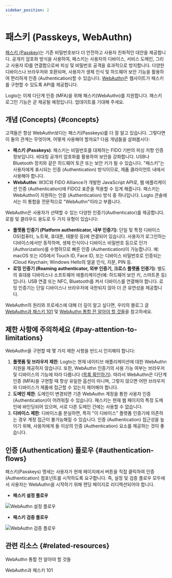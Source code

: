 ```yaml
---
sidebar_position: 2
---
```


# 패스키 (Passkeys, WebAuthn)

[패스키 (Passkey)](https://auth.wiki/passkey)는 기존 비밀번호보다 더 안전하고 사용자 친화적인 대안을 제공합니다. 공개키 암호화 방식을 사용하여, 패스키는 사용자의 디바이스, 서비스 도메인, 그리고 사용자 ID를 연결함으로써 피싱 및 비밀번호 공격을 효과적으로 방지합니다. 다양한 디바이스나 브라우저와 호환되며, 사용자가 생체 인식 및 하드웨어 보안 기능을 활용하여 편리하게 인증 (Authentication)할 수 있습니다. [WebAuthn](https://auth.wiki/webauthn)은 웹사이트가 패스키를 구현할 수 있도록 API를 제공합니다.

Logto는 이제 다단계 인증 (MFA)을 위해 패스키(WebAuthn)를 지원합니다. 패스키 로그인 기능은 곧 제공될 예정입니다. 업데이트를 기대해 주세요.

## 개념 (Concepts) \{#concepts}

고객들은 항상 WebAuthn보다는 패스키(Passkeys)를 더 잘 알고 있습니다. 그렇다면 이 둘의 관계는 무엇이며, 어떻게 사용해야 할까요? 다음 개념들을 살펴봅시다:

- **패스키 (Passkeys)**: 패스키는 비밀번호를 대체하는 FIDO 기반의 피싱 저항 인증 정보입니다. 비대칭 공개키 암호화를 활용하여 보안을 강화합니다. USB나 Bluetooth 장치와 같은 하드웨어 토큰 또는 보안 키가 될 수 있습니다. "패스키"는 사용자에게 표시되는 인증 (Authentication) 방식이므로, 제품 클라이언트 내에서 사용해야 합니다.
- **WebAuthn**: W3C와 FIDO Alliance가 개발한 JavaScript API로, 웹 애플리케이션 인증 (Authentication)에 FIDO2 표준을 적용할 수 있게 해줍니다. 패스키는 WebAuthn이 지원하는 인증 (Authentication) 방식 중 하나입니다. Logto 콘솔에서는 이 통합을 전문적으로 "WebAuthn"이라고 부릅니다.

WebAuthn은 사용자가 선택할 수 있는 다양한 인증기(Authenticator)를 제공합니다. 로컬 및 클라우드 용도로 두 가지 유형이 있습니다:

- **플랫폼 인증기 (Platform authenticator, 내부 인증기)**: 단일 및 특정 디바이스 OS(컴퓨터, 노트북, 휴대폰, 태블릿 등)에 연결되어 있습니다. 사용자가 로그인하는 디바이스에서만 동작하며, 생체 인식이나 디바이스 비밀번호 등으로 인가 (Authorization)를 수행하므로 빠른 인증 (Authentication)이 가능합니다. 예: macOS 또는 iOS에서 Touch ID, Face ID, 또는 디바이스 비밀번호로 인증되는 iCloud Keychain; Windows Hello의 얼굴 인식, 지문, PIN 등.
- **로밍 인증기 (Roaming authenticator, 외부 인증기, 크로스 플랫폼 인증기)**: 별도의 휴대용 디바이스나 소프트웨어 애플리케이션(예: 하드웨어 보안 키, 스마트폰 등)입니다. USB 연결 또는 NFC, Bluetooth를 켜서 디바이스를 연결해야 합니다. 로밍 인증기는 단일 디바이스나 브라우저에 국한되지 않아 더 큰 유연성을 제공합니다.

WebAuthn의 원리와 프로세스에 대해 더 깊이 알고 싶다면, 우리의 블로그 글 [WebAuthn과 패스키 101](https://blog.logto.io/web-authn-and-passkey-101/) 및 [WebAuthn 통합 전 알아야 할 것들](https://blog.logto.io/webauthn-base-knowledge/)을 참고하세요.

## 제한 사항에 주의하세요 \{#pay-attention-to-limitations}

WebAuthn을 구현할 때 몇 가지 제한 사항을 반드시 인지해야 합니다:

1. **플랫폼 및 브라우저 제한**: Logto는 현재 네이티브 애플리케이션에 대한 WebAuthn 지원을 제공하지 않습니다. 또한, WebAuthn 인증기의 사용 가능 여부는 브라우저 및 디바이스의 기능에 따라 다릅니다 ([목록 확인하기](https://caniuse.com/?search=webauthn)). 따라서 WebAuthn은 다단계 인증 (MFA)을 구현할 때 항상 유일한 옵션이 아니며, 그렇지 않으면 어떤 브라우저와 디바이스가 제품에 접근할 수 있는지 제어해야 합니다.
2. **도메인 제한**: 도메인이 변경되면 기존 WebAuthn 계정을 통한 사용자 인증 (Authentication)이 어려워질 수 있습니다. 패스키는 현재 웹 페이지의 특정 도메인에 바인딩되어 있으며, 서로 다른 도메인 간에는 사용할 수 없습니다.
3. **디바이스 제한**: 디바이스를 분실하면, 특히 "이 디바이스" 플랫폼 인증기에 의존하는 경우 계정 접근이 불가능해질 수 있습니다. 인증 (Authentication) 접근성을 높이기 위해, 사용자에게 둘 이상의 인증 (Authentication) 요소를 제공하는 것이 좋습니다.

## 인증 (Authentication) 플로우 \{#authentication-flows}

패스키(Passkeys) 명세는 사용자가 현재 페이지에서 버튼을 직접 클릭하여 인증 (Authentication) 컴포넌트를 시작하도록 요구합니다. 즉, 설정 및 검증 플로우 모두에서 사용자는 WebAuthn을 시작하기 위해 랜딩 페이지로 리디렉션되어야 합니다.

- **패스키 설정 플로우**

<img src="/img/assets/webauthn-setup-flow.png" alt="WebAuthn 설정 플로우" />

- **패스키 검증 플로우**

<img src="/img/assets/webauthn-verification-flow.png" alt="WebAuthn 검증 플로우" />

## 관련 리소스 \{#related-resources}

<Url href="https://blog.logto.io/webauthn-base-knowledge">WebAuthn 통합 전 알아야 할 것들</Url>

<Url href="https://blog.logto.io/web-authn-and-passkey-101">WebAuthn과 패스키 101</Url>

